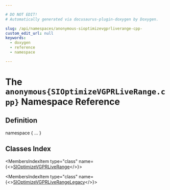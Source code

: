 ```yaml
---

# DO NOT EDIT!
# Automatically generated via docusaurus-plugin-doxygen by Doxygen.

slug: /api/namespaces/anonymous-sioptimizevgprliverange-cpp-
custom_edit_url: null
keywords:
  - doxygen
  - reference
  - namespace

---
```





# The `anonymous{SIOptimizeVGPRLiveRange.cpp}` Namespace Reference

<DoxygenPage pluginConfig={pluginConfig}>



## Definition

<CodeBlock>namespace &#123; ... &#125;</CodeBlock>

## Classes Index

<MembersIndex>

<MembersIndexItem
  type="class"
  name={<><a href="/docs/api/classes/anonymous-namespace-sioptimizevgprliverange-cpp-/sioptimizevgprliverange">SIOptimizeVGPRLiveRange</a></>}>
</MembersIndexItem>

<MembersIndexItem
  type="class"
  name={<><a href="/docs/api/classes/anonymous-namespace-sioptimizevgprliverange-cpp-/sioptimizevgprliverangelegacy">SIOptimizeVGPRLiveRangeLegacy</a></>}>
</MembersIndexItem>

</MembersIndex>


</DoxygenPage>
